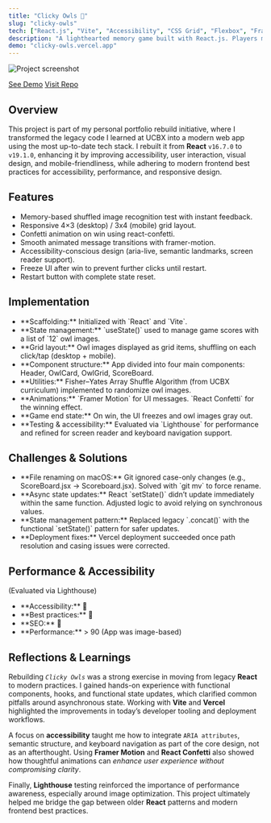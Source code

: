 ```yaml
---
title: "Clicky Owls 🦉"
slug: "clicky-owls"
tech: ["React.js", "Vite", "Accessibility", "CSS Grid", "Flexbox", "Framer Motion", "React Confetti", "Vercel"]
description: "A lighthearted memory game built with React.js. Players must click through randomly shuffled owls without repetition, encouraging them to sharpen their focus and strategic recall."
demo: "clicky-owls.vercel.app"
---
```


![Project screenshot](/assets/clicky-owls.webp)

[See Demo](https://clicky-owls.vercel.app)
[Visit Repo](https://github.com/zcdev/clicky-owls)

## Overview

This project is part of my personal portfolio rebuild initiative, where I transformed the legacy code I learned at UCBX into a modern web app using the most up-to-date tech stack. I rebuilt it from **React** `v16.7.0` to `v19.1.0`, enhancing it by improving accessibility, user interaction, visual design, and mobile-friendliness, while adhering to modern frontend best practices for accessibility, performance, and responsive design.

## Features
<ul className="list">
<li>Memory-based shuffled image recognition test with instant feedback.</li>
<li>Responsive 4×3 (desktop) / 3x4 (mobile) grid layout.</li>
<li>Confetti animation on win using react-confetti.</li>
<li>Smooth animated message transitions with framer-motion.</li>
<li>Accessibility-conscious design (aria-live, semantic landmarks, screen reader support).</li>
<li>Freeze UI after win to prevent further clicks until restart.</li>
<li>Restart button with complete state reset.</li>
</ul>

## Implementation
<ul className="list">
<li>**Scaffolding:** Initialized with `React` and `Vite`.</li>
<li>**State management:** `useState()` used to manage game scores with a list of `12` owl images.</li>
<li>**Grid layout:** Owl images displayed as grid items, shuffling on each click/tap (desktop + mobile).</li>
<li>**Component structure:** App divided into four main components: Header, OwlCard, OwlGrid, ScoreBoard.</li>
<li>**Utilities:** Fisher–Yates Array Shuffle Algorithm (from UCBX curriculum) implemented to randomize owl images.</li>
<li>**Animations:** `Framer Motion` for UI messages. `React Confetti` for the winning effect.</li>
<li>**Game end state:** On win, the UI freezes and owl images gray out.</li>
<li>**Testing & accessibility:** Evaluated via `Lighthouse` for performance and refined for screen reader and keyboard navigation support.</li>
</ul>

## Challenges & Solutions

<ul className="list">
<li>**File renaming on macOS:** Git ignored case-only changes (e.g., ScoreBoard.jsx → Scoreboard.jsx). Solved with `git mv` to force rename.</li>
<li>**Async state updates:** React `setState()` didn’t update immediately within the same function. Adjusted logic to avoid relying on synchronous values.</li>
<li>**State management pattern:** Replaced legacy `.concat()` with the functional `setState()` pattern for safer updates.</li>
<li>**Deployment fixes:** Vercel deployment succeeded once path resolution and casing issues were corrected.</li>
</ul>

## Performance & Accessibility
(Evaluated via Lighthouse)

<ul className="list">
<li>**Accessibility:** <span className="emoji-small">💯</span></li>
<li>**Best practices:** <span className="emoji-small">💯</span></li>
<li>**SEO:** <span className="emoji-small">💯</span></li>
<li>**Performance:** > 90 (App was image-based)</li>
</ul>

## Reflections & Learnings

Rebuilding *`Clicky Owls`* was a strong exercise in moving from legacy **React** to modern practices. I gained hands-on experience with functional components, hooks, and functional state updates, which clarified common pitfalls around asynchronous state. Working with **Vite** and **Vercel** highlighted the improvements in today’s developer tooling and deployment workflows.

A focus on **accessibility** taught me how to integrate `ARIA attributes`, semantic structure, and keyboard navigation as part of the core design, not as an afterthought. Using **Framer Motion** and **React Confetti** also showed how thoughtful animations can *enhance user experience without compromising clarity*.

Finally, **Lighthouse** testing reinforced the importance of performance awareness, especially around image optimization. This project ultimately helped me bridge the gap between older **React** patterns and modern frontend best practices.
